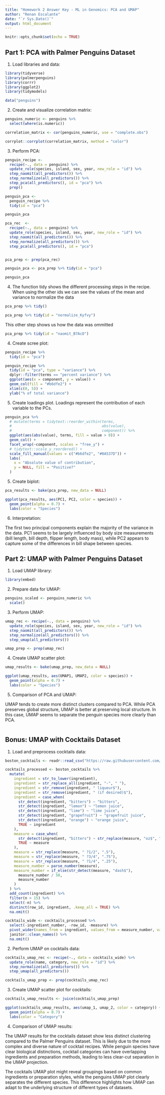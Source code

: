 ```yaml
---
title: "Homework 2 Answer Key - ML in Genomics: PCA and UMAP"
author: "Renan Escalante"
date: "`r Sys.Date()`"
output: html_document
---
```


```r
knitr::opts_chunk$set(echo = TRUE)
```

## Part 1: PCA with Palmer Penguins Dataset

1. Load libraries and data:

```r
library(tidyverse)
library(palmerpenguins)
library(corrr)
library(ggplot2)
library(tidymodels)

data("penguins")
```

2. Create and visualize correlation matrix:

```r
penguins_numeric <- penguins %>%
  select(where(is.numeric))

correlation_matrix <- cor(penguins_numeric, use = "complete.obs")

corrplot::corrplot(correlation_matrix, method = "color")
```

3. Perform PCA:


```r
penguin_recipe <-
  recipe(~., data = penguins) %>% 
  update_role(species, island, sex, year, new_role = "id") %>% 
  step_naomit(all_predictors()) %>% 
  step_normalize(all_predictors()) %>%
  step_pca(all_predictors(), id = "pca") %>% 
  prep()

penguin_pca <- 
  penguin_recipe %>% 
  tidy(id = "pca") 

penguin_pca
```


```r
pca_rec  <-
  recipe(~., data = penguins) %>% 
  update_role(species, island, sex, year, new_role = "id") %>% 
  step_naomit(all_predictors()) %>% 
  step_normalize(all_predictors()) %>%
  step_pca(all_predictors(), id = "pca")


pca_prep <- prep(pca_rec)
```

```r
penguin_pca <- pca_prep %>% tidy(id = "pca")

penguin_pca
```

4.  The function tidy shows the different processing steps in the recipe. When using the other ids we can see the values of the mean and variance to normalize the data

```r
pca_prep %>% tidy()
```

```r
pca_prep %>% tidy(id = "normalize_Kyfvy")
```
This other step shows us how the data was ommitted

```r
pca_prep %>% tidy(id = "naomit_B7AcO")
```

4. Create scree plot:

```r
penguin_recipe %>% 
  tidy(id = "pca")
```


```r
penguin_recipe %>% 
  tidy(id = "pca", type = "variance") %>% 
  dplyr::filter(terms == "percent variance") %>% 
  ggplot(aes(x = component, y = value)) + 
  geom_col(fill = "#b6dfe2") + 
  xlim(c(0, 5)) + 
  ylab("% of total variance")
```

5. Create loadings plot. Loadings represent the contribution of each variable to the PCs.

```r
penguin_pca %>%
  # mutate(terms = tidytext::reorder_within(terms, 
  #                                         abs(value), 
  #                                         component)) %>%
  ggplot(aes(abs(value), terms, fill = value > 0)) +
  geom_col() +
  facet_wrap(~component, scales = "free_y") +
  # tidytext::scale_y_reordered() +
  scale_fill_manual(values = c("#b6dfe2", "#0A537D")) +
  labs(
    x = "Absolute value of contribution",
    y = NULL, fill = "Positive?"
  ) 
```


5. Create biplot:

```r
pca_results <- bake(pca_prep, new_data = NULL)

ggplot(pca_results, aes(PC1, PC2, color = species)) +
  geom_point(alpha = 0.7) +
  labs(color = "Species")
```

6. Interpretation:

The first two principal components explain the majority of the variance in the data. PC1 seems to be largely influenced by body size measurements (bill length, bill depth, flipper length, body mass), while PC2 appears to capture some of the differences in bill shape between species.

## Part 2: UMAP with Palmer Penguins Dataset

1. Load UMAP library:

```r
library(embed)
```

2. Prepare data for UMAP:

```r
penguins_scaled <- penguins_numeric %>%
  scale()
```

3. Perform UMAP:

```r
umap_rec <- recipe(~., data = penguins) %>% 
  update_role(species, island, sex, year, new_role = "id") %>% 
  step_naomit(all_predictors()) %>% 
  step_normalize(all_predictors()) %>%
  step_umap(all_predictors())

umap_prep <- prep(umap_rec)
```

4. Create UMAP scatter plot:

```r
umap_results <- bake(umap_prep, new_data = NULL)

ggplot(umap_results, aes(UMAP1, UMAP2, color = species)) +
  geom_point(alpha = 0.7) +
  labs(color = "Species")
```

5. Comparison of PCA and UMAP:

UMAP tends to create more distinct clusters compared to PCA. While PCA preserves global structure, UMAP is better at preserving local structure. In this case, UMAP seems to separate the penguin species more clearly than PCA.

```r

```

## Bonus: UMAP with Cocktails Dataset

1. Load and preprocess cocktails data:

```r
boston_cocktails <- readr::read_csv("https://raw.githubusercontent.com/rfordatascience/tidytuesday/master/data/2020/2020-05-26/boston_cocktails.csv")

cocktails_processed <- boston_cocktails %>%
  mutate(
    ingredient = str_to_lower(ingredient),
    ingredient = str_replace_all(ingredient, "-", " "),
    ingredient = str_remove(ingredient, " liqueur$"),
    ingredient = str_remove(ingredient, " (if desired)$"),
    ingredient = case_when(
      str_detect(ingredient, "bitters") ~ "bitters",
      str_detect(ingredient, "lemon") ~ "lemon juice",
      str_detect(ingredient, "lime") ~ "lime juice",
      str_detect(ingredient, "grapefruit") ~ "grapefruit juice",
      str_detect(ingredient, "orange") ~ "orange juice",
      TRUE ~ ingredient
    ),
    measure = case_when(
      str_detect(ingredient, "bitters") ~ str_replace(measure, "oz$", "dash"),
      TRUE ~ measure
    ),
    measure = str_replace(measure, " ?1/2", ".5"),
    measure = str_replace(measure, " ?3/4", ".75"),
    measure = str_replace(measure, " ?1/4", ".25"),
    measure_number = parse_number(measure),
    measure_number = if_else(str_detect(measure, "dash$"),
      measure_number / 50,
      measure_number
    )
  ) %>%
  add_count(ingredient) %>%
  filter(n > 15) %>%
  select(-n) %>%
  distinct(row_id, ingredient, .keep_all = TRUE) %>%
  na.omit()

cocktails_wide <- cocktails_processed %>%
  select(-ingredient_number, -row_id, -measure) %>%
  pivot_wider(names_from = ingredient, values_from = measure_number, values_fill = 0) %>%
  janitor::clean_names() %>%
  na.omit()
```

2. Perform UMAP on cocktails data:

```r
cocktails_umap_rec <- recipe(~., data = cocktails_wide) %>%
  update_role(name, category, new_role = "id") %>%
  step_normalize(all_predictors()) %>%
  step_umap(all_predictors())

cocktails_umap_prep <- prep(cocktails_umap_rec)
```

3. Create UMAP scatter plot for cocktails:

```r
cocktails_umap_results <- juice(cocktails_umap_prep)

ggplot(cocktails_umap_results, aes(umap_1, umap_2, color = category)) +
  geom_point(alpha = 0.7) +
  labs(color = "Category")
```

4. Comparison of UMAP results:




The UMAP results for the cocktails dataset show less distinct clustering compared to the Palmer Penguins dataset. This is likely due to the more complex and diverse nature of cocktail recipes. While penguin species have clear biological distinctions, cocktail categories can have overlapping ingredients and preparation methods, leading to less clear-cut separation in the UMAP projection.

The cocktails UMAP plot might reveal groupings based on common ingredients or preparation styles, while the penguins UMAP plot clearly separates the different species. This difference highlights how UMAP can adapt to the underlying structure of different types of datasets.